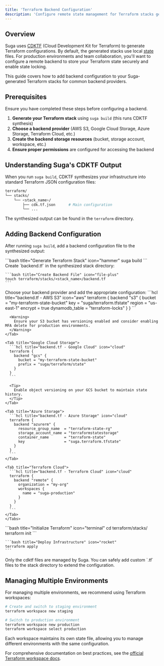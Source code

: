 ```yaml
---
title: 'Terraform Backend Configuration'
description: 'Configure remote state management for Terraform stacks generated with Suga'
---
```


## Overview

Suga uses [CDKTF](https://developer.hashicorp.com/terraform/cdktf) (Cloud Development Kit for Terraform) to generate Terraform configurations. By default, the generated stacks use local [state](https://developer.hashicorp.com/terraform/language/state) files. For production environments and team collaboration, you'll want to configure a remote backend to store your Terraform state securely and enable state locking.

This guide covers how to add backend configuration to your Suga-generated Terraform stacks for common backend providers.

## Prerequisites

<Info>
  Ensure you have completed these steps before configuring a backend.
</Info>

1. **Generate your Terraform stack** using `suga build` (this runs CDKTF synthesis)
2. **Choose a backend provider** (AWS S3, Google Cloud Storage, Azure Storage, Terraform Cloud, etc.)
3. **Create the backend storage resources** (bucket, storage account, workspace, etc.)
4. **Ensure proper permissions** are configured for accessing the backend

## Understanding Suga's CDKTF Output

When you run `suga build`, CDKTF synthesizes your infrastructure into standard Terraform JSON configuration files:

```bash title="Generated Directory Structure" icon="folder-tree"
terraform/
└── stacks/
    └── <stack_name>/
        ├── cdk.tf.json      # Main configuration
        └── ...
```

The synthesized output can be found in the `terraform` directory.

## Adding Backend Configuration

After running `suga build`, add a backend configuration file to the synthesized output:

<Steps>
  <Step title="Generate the Stack">
    ```bash title="Generate Terraform Stack" icon="hammer"
    suga build
    ```
  </Step>

  <Step title="Create Backend Configuration">
    Create `backend.tf` in the synthesized stack directory:
    
    ```bash title="Create Backend File" icon="file-plus"
    touch terraform/stacks/<stack_name>/backend.tf
    ```
  </Step>

  <Step title="Add Backend Configuration">
    Choose your backend provider and add the appropriate configuration:
    <Tabs>
    <Tab title="AWS S3">
      ```hcl title="backend.tf - AWS S3" icon="aws"
      terraform {
        backend "s3" {
          bucket         = "my-terraform-state-bucket"
          key            = "suga/terraform.tfstate"
          region         = "us-east-1"
          encrypt        = true
          dynamodb_table = "terraform-locks"
        }
      }
      ```

      <Warning>
        Ensure your S3 bucket has versioning enabled and consider enabling MFA delete for production environments.
      </Warning>
    </Tab>

    <Tab title="Google Cloud Storage">
      ```hcl title="backend.tf - Google Cloud" icon="cloud"
      terraform {
        backend "gcs" {
          bucket = "my-terraform-state-bucket"
          prefix = "suga/terraform/state"
        }
      }
      ```

      <Tip>
        Enable object versioning on your GCS bucket to maintain state history.
      </Tip>
    </Tab>

    <Tab title="Azure Storage">
      ```hcl title="backend.tf - Azure Storage" icon="cloud"
      terraform {
        backend "azurerm" {
          resource_group_name  = "terraform-state-rg"
          storage_account_name = "terraformstatestorage"
          container_name       = "terraform-state"
          key                  = "suga.terraform.tfstate"
        }
      }
      ```
    </Tab>

    <Tab title="Terraform Cloud">
      ```hcl title="backend.tf - Terraform Cloud" icon="cloud"
      terraform {
        backend "remote" {
          organization = "my-org"
          workspaces {
            name = "suga-production"
          }
        }
      }
      ```
    </Tab>
    </Tabs>
  </Step>

  <Step title="Initialize and Deploy">
    ```bash title="Initialize Terraform" icon="terminal"
    cd terraform/stacks/<stack_name>
    terraform init
    ```

    ```bash title="Deploy Infrastructure" icon="rocket"
    terraform apply
    ```
  </Step>
</Steps>

<Info>
  Only the cdktf files are managed by Suga. You can safely add custom `.tf` files to the stack directory to extend the configuration.
</Info>

## Managing Multiple Environments

For managing multiple environments, we recommend using Terraform workspaces:

```bash title="Create and Switch Workspaces" icon="git-branch"
# Create and switch to staging environment
terraform workspace new staging

# Switch to production environment
terraform workspace new production
terraform workspace select production
```

<Tip>
  Each workspace maintains its own state file, allowing you to manage different environments with the same configuration.
</Tip>

For comprehensive documentation on best practices, see the [official Terraform workspace docs](https://developer.hashicorp.com/terraform/language/state/workspaces).